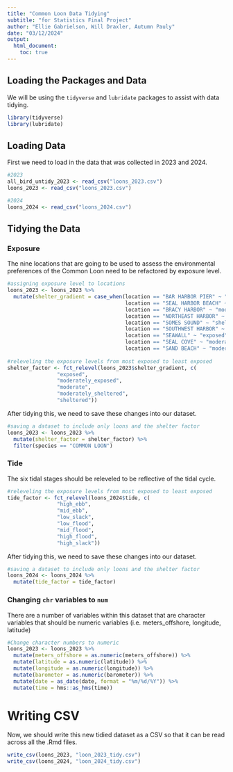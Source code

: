 ```yaml
---
title: "Common Loon Data Tidying"
subtitle: "for Statistics Final Project"
author: "Ellie Gabrielson, Will Draxler, Autumn Pauly"
date: "03/12/2024"
output: 
  html_document: 
    toc: true
---
```

## Loading the Packages and Data

We will be using the `tidyverse` and `lubridate` packages to assist with data tidying. 

```r
library(tidyverse)
library(lubridate)
```

## Loading Data

First we need to load in the data that was collected in 2023 and 2024. 

```r
#2023
all_bird_untidy_2023 <- read_csv("loons_2023.csv")
loons_2023 <- read_csv("loons_2023.csv")

#2024
loons_2024 <- read_csv("loons_2024.csv")
```

## Tidying the Data
### Exposure

The nine locations that are going to be used to assess the environmental preferences of the Common Loon need to be refactored by exposure level. 

```r
#assigning exposure level to locations
loons_2023 <- loons_2023 %>% 
  mutate(shelter_gradient = case_when(location == "BAR HARBOR PIER" ~ "exposed",
                                      location == "SEAL HARBOR BEACH" ~ "moderate",
                                      location == "BRACY HARBOR" ~ "moderate",
                                      location == "NORTHEAST HARBOR" ~ "moderately_sheltered",
                                      location == "SOMES SOUND" ~ "sheltered",
                                      location == "SOUTHWEST HARBOR" ~ "moderately_sheltered",
                                      location == "SEAWALL" ~ "exposed",
                                      location == "SEAL COVE" ~ "moderately_exposed",
                                      location == "SAND BEACH" ~ "moderately_exposed"))
 
#releveling the exposure levels from most exposed to least exposed 
shelter_factor <- fct_relevel(loons_2023$shelter_gradient, c(
                "exposed", 
                "moderately_exposed",
                "moderate",
                "moderately_sheltered",
                "sheltered"))
```

After tidying this, we need to save these changes into our dataset. 

```r
#saving a dataset to include only loons and the shelter factor
loons_2023 <- loons_2023 %>% 
  mutate(shelter_factor = shelter_factor) %>% 
  filter(species == "COMMON LOON")
```

### Tide

The six tidal stages should be releveled to be reflective of the tidal cycle. 

```r
#releveling the exposure levels from most exposed to least exposed 
tide_factor <- fct_relevel(loons_2024$tide, c(
                "high_ebb", 
                "mid_ebb",
                "low_slack",
                "low_flood", 
                "mid_flood",
                "high_flood", 
                "high_slack"))
```

After tidying this, we need to save these changes into our dataset. 

```r
#saving a dataset to include only loons and the shelter factor
loons_2024 <- loons_2024 %>% 
  mutate(tide_factor = tide_factor)
```

### Changing `chr` variables to `num`

There are a number of variables within this dataset that are character variables that should be numeric variables (i.e. meters_offshore, longitude, latitude)

```r
#Change character numbers to numeric
loons_2023 <- loons_2023 %>% 
  mutate(meters_offshore = as.numeric(meters_offshore)) %>% 
  mutate(latitude = as.numeric(latitude)) %>% 
  mutate(longitude = as.numeric(longitude)) %>% 
  mutate(barometer = as.numeric(barometer)) %>% 
  mutate(date = as_date(date, format = "%m/%d/%Y")) %>% 
  mutate(time = hms::as_hms(time))
```

# Writing CSV

Now, we should write this new tidied dataset as a CSV so that it can be read across all the .Rmd files. 

```r
write_csv(loons_2023, "loon_2023_tidy.csv")
write_csv(loons_2024, "loon_2024_tidy.csv")
```